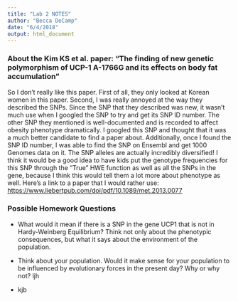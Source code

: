 ```yaml
---
title: "Lab 2 NOTES"
author: "Becca DeCamp"
date: "6/4/2018"
output: html_document
---
```

### About the Kim KS et al. paper: "The finding of new genetic polymorphism of UCP-1 A-1766G and its effects on body fat accumulation"

So I don't really like this paper. First of all, they only looked at Korean women in this paper. Second, I was really annoyed at the way they described the SNPs. Since the SNP that they described was new, it wasn't much use when I googled the SNP to try and get its SNP ID number. The other SNP they mentioned is well-documented and is recorded to affect obesity phenotype dramatically. I googled this SNP and thought that it was a much better candidate to find a paper about. Additionally, once I found the SNP ID number, I was able to find the SNP on Ensembl and get 1000 Genomes data on it. The SNP alleles are actually incredibly diversified! I think it would be a good idea to have kids put the genotype frequencies for this SNP through the "True" HWE function as well as all the SNPs in the gene, because I think this would tell them a lot more about phenotype as well. 
Here's a link to a paper that I would rather use: <https://www.liebertpub.com/doi/pdf/10.1089/met.2013.0077>

### Possible Homework Questions
* What would it mean if there is a SNP in the gene UCP1 that is not in Hardy-Weinberg Equilibrium? Think not only about the phenotypic consequences, but what it says about the environment of the population. 

* Think about your population. Would it make sense for your population to be influenced by evolutionary forces in the present day? Why or why not?
ljh
* kjb